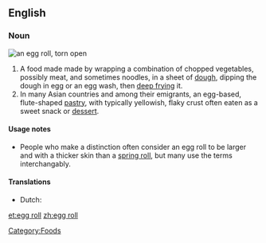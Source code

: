 ==English==

===Noun===
{{wikipedia}}
[[Image:CookbookEggrollOpen.jpg|thumb|an egg roll, torn open]]
{{en-noun|sg=[[egg]] [[roll]]}}

# A food made made by wrapping a combination of chopped vegetables, possibly meat, and sometimes noodles, in a sheet of [[dough]], dipping the dough in egg or an egg wash, then [[deep frying]] it.
# In many Asian countries and among their emigrants, an egg-based, flute-shaped [[pastry]], with typically yellowish, flaky crust often eaten as a sweet snack or [[dessert]].

====Usage notes====
*People who make a distinction often consider an egg roll to be larger and with a thicker skin than a [[spring roll]], but many use the terms interchangably.

====Translations====
* Dutch: {{t-|nl|loempia|c}}

[[Category:Foods]]

[[et:egg roll]]
[[zh:egg roll]]